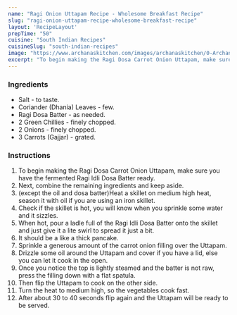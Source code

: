 ---
name: "Ragi Onion Uttapam Recipe - Wholesome Breakfast Recipe"
slug: "ragi-onion-uttapam-recipe-wholesome-breakfast-recipe"
layout: 'RecipeLayout'
prepTime: "50"
cuisine: "South Indian Recipes"
cuisineSlug: "south-indian-recipes"
image: "https://www.archanaskitchen.com/images/archanaskitchen/0-Archanas-Kitchen-Recipes/2018/Ragi_Onion_Uttapam_Recipe-1.jpg"
excerpt: "To begin making the Ragi Dosa Carrot Onion Uttapam, make sure you have the fermented Ragi Idli Dosa Batter ready"
---

### Ingredients

- Salt - to taste.
- Coriander (Dhania) Leaves - few.
- Ragi Dosa Batter - as needed.
- 2 Green Chillies - finely chopped.
- 2 Onions - finely chopped.
- 3 Carrots (Gajjar) - grated.

### Instructions

1. To begin making the Ragi Dosa Carrot Onion Uttapam, make sure you have the fermented Ragi Idli Dosa Batter ready.
1. Next, combine the remaining ingredients and keep aside.
1. (except the oil and dosa batter)Heat a skillet on medium high heat, season it with oil if you are using an iron skillet.
1. Check if the skillet is hot, you will know when you sprinkle some water and it sizzles.
1. When hot, pour a ladle full of the Ragi Idli Dosa Batter onto the skillet and just give it a lite swirl to spread it just a bit.
1. It should be a like a thick pancake.
1. Sprinkle a generous amount of the carrot onion filling over the Uttapam.
1. Drizzle some oil around the Uttapam and cover if you have a lid, else you can let it cook in the open.
1. Once you notice the top is lightly steamed and the batter is not raw, press the filling down with a flat spatula.
1.  Then flip the Uttapam to cook on the other side.
1. Turn the heat to medium high, so the vegetables cook fast.
1. After about 30 to 40 seconds flip again and the Uttapam will be ready to be served.
